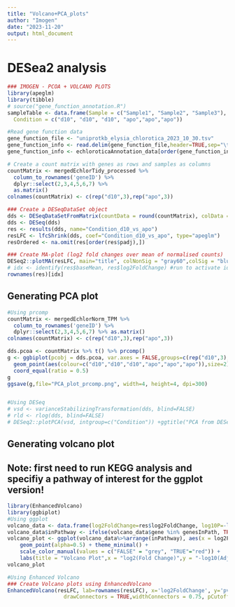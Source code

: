 ```yaml
---
title: "Volcano+PCA_plots"
author: "Imogen"
date: "2023-11-20"
output: html_document
---
```

# DESea2 analysis
```r
### IMOGEN - PCOA + VOLCANO PLOTS
library(apeglm)
library(tibble)
# source("gene_function_annotation.R")
sampleTable <- data.frame(Sample = c("Sample1", "Sample2", "Sample3"),
  Condition = c("d10", "d10", "d10", "apo","apo","apo"))

#Read gene function data
gene_function_file <- "uniprotkb_elysia_chlorotica_2023_10_30.tsv"
gene_function_info <- read.delim(gene_function_file,header=TRUE,sep="\t") 
gene_function_info <- echloroticaAnnotation_data[order(gene_function_info$Gene.Names),]

# Create a count matrix with genes as rows and samples as columns
countMatrix <- mergedEchlorTidy_processed %>%
  column_to_rownames('geneID') %>%
  dplyr::select(2,3,4,5,6,7) %>%
  as.matrix()
colnames(countMatrix) <- c(rep("d10",3),rep("apo",3))

### Create a DESeqDataSet object
dds <- DESeqDataSetFromMatrix(countData = round(countMatrix), colData = sampleTable, design = ~ Condition) 
dds <- DESeq(dds)
res <- results(dds, name="Condition_d10_vs_apo")
resLFC <- lfcShrink(dds, coef="Condition_d10_vs_apo", type="apeglm")
resOrdered <- na.omit(res[order(res$padj),])

### Create MA-plot (log2 fold changes over mean of normalised counts)
DESeq2::plotMA(resLFC, main="title", colNonSig = "gray60",colSig = "blue",  colLine = "grey40") 
# idx <- identify(res$baseMean, res$log2FoldChange) #run to activate identifier <-  click on points to get gene ID
rownames(res)[idx]

```

## Generating PCA plot
```r
#Using prcomp
countMatrix <- mergedEchlorNorm_TPM %>%
  column_to_rownames('geneID') %>%
  dplyr::select(2,3,4,5,6,7) %>% as.matrix()
colnames(countMatrix) <- c(rep("d10",3),rep("apo",3))

dds.pcoa <- countMatrix %>% t() %>% prcomp()
g <- ggbiplot(pcobj = dds.pcoa, var.axes = FALSE,groups=c(rep("d10",3),rep("apo",3)))+
  geom_point(aes(colour=c("d10","d10","d10","apo","apo","apo")),size=2)+
  coord_equal(ratio = 0.5)
g
ggsave(g,file="PCA_plot_prcomp.png", width=4, height=4, dpi=300)


#Using DESeq
# vsd <- varianceStabilizingTransformation(dds, blind=FALSE)
# rld <- rlog(dds, blind=FALSE)
# DESeq2::plotPCA(vsd, intgroup=c("Condition")) +ggtitle("PCA from DESeq2 plotPCA")
```

## Generating volcano plot 
## Note: first need to run KEGG analysis and specifiy a pathway of interest for the ggplot version!
```r
library(EnhancedVolcano)
library(ggbiplot)
#Using ggplot
volcano_data <- data.frame(log2FoldChange=res$log2FoldChange, log10P=-log10(res$padj), gene = rownames(res))
volcano_data$inPathway <- ifelse(volcano_data$gene %in% genesInPath, TRUE,FALSE) 
volcano_plot <- ggplot(volcano_data%>%arrange(inPathway), aes(x = log2FoldChange, y = log10P, color=inPathway)) +
    geom_point(alpha=0.5) + theme_minimal() +
    scale_color_manual(values = c("FALSE" = "grey", "TRUE"="red")) +  
    labs(title = "Volcano Plot",x = "log2(Fold Change)",y = "-log10(Adjusted P-value)",color="In Pathway")
volcano_plot

#Using Enhanced Volcano
### Create Volcano plots using EnhancedVolcano
EnhancedVolcano(resLFC, lab=rownames(resLFC), x='log2FoldChange', y='pvalue', selectLab = genesInPath,max.overlaps = 50,
                  drawConnectors = TRUE,widthConnectors = 0.75, pCutoff=0.001, FCcutoff=1.5, pointSize=2.0, labSize = 4.0)
```